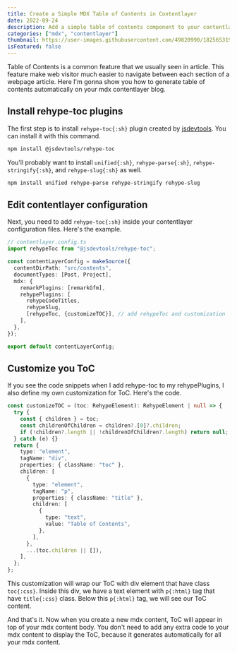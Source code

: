 ```yaml
---
title: Create a Simple MDX Table of Contents in Contentlayer
date: 2022-09-24
description: Add a simple table of contents component to your contentlayer mdx content with rehype plugins.
categories: ["mdx", "contentlayer"]
thumbnail: https://user-images.githubusercontent.com/49820990/182565319-c3916848-6adc-4aea-894f-5d585b199407.png
isFeatured: false
---
```


Table of Contents is a common feature that we usually seen in article. This feature make web visitor much easier to navigate between each section of a webpage article. Here I'm gonna show you how to generate table of contents automatically on your mdx contentlayer blog.

## Install rehype-toc plugins
The first step is to install `rehype-toc{:sh}` plugin created by [jsdevtools](https://www.npmjs.com/package/@jsdevtools/rehype-toc). You can install it with this command.
```zsh
npm install @jsdevtools/rehype-toc
```
You'll probably want to install `unified{:sh}`, `rehype-parse{:sh}`, `rehype-stringify{:sh}`, and `rehype-slug{:sh}` as well.
```zsh
npm install unified rehype-parse rehype-stringify rehype-slug
```

## Edit contentlayer configuration
Next, you need to add `rehype-toc{:sh}` inside your contentlayer configuration files. Here's the example.
```ts
// contentlayer.config.ts
import rehypeToc from "@jsdevtools/rehype-toc";

const contentLayerConfig = makeSource({
  contentDirPath: "src/contents",
  documentTypes: [Post, Project],
  mdx: {
    remarkPlugins: [remarkGfm],
    rehypePlugins: [
      rehypeCodeTitles,
      rehypeSlug,
      [rehypeToc, {customizeTOC}], // add rehypeToc and customization
    ],
  },
});

export default contentLayerConfig;
```

## Customize you ToC
If you see the code snippets when I add rehype-toc to my rehypePlugins, I also define my own customization for ToC. Here's the code.
```ts
const customizeTOC = (toc: RehypeElement): RehypeElement | null => {
  try {
    const { children } = toc;
    const childrenOfChildren = children?.[0]?.children;
    if (!children?.length || !childrenOfChildren?.length) return null;
  } catch (e) {}
  return {
    type: "element",
    tagName: "div",
    properties: { className: "toc" },
    children: [
      {
        type: "element",
        tagName: "p",
        properties: { className: "title" },
        children: [
          {
            type: "text",
            value: "Table of Contents",
          },
        ],
      },
      ...(toc.children || []),
    ],
  };
};
```
This customization will wrap our ToC with div element that have class `toc{:css}`. Inside this div, we have a text element with `p{:html}` tag that have `title{:css}` class. Below this `p{:html}` tag, we will see our ToC content.

And that's it. Now when you create a new mdx content, ToC will appear in top of your mdx content body. You don't need to add any extra code to your mdx content to display the ToC, because it generates automatically for all your mdx content.